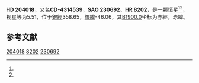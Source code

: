 {{Starbox begin
| name = HD 204018
}}
{{Starbox observe
| epoch = [[J2000.0|J2000.0]]
| constell = {{星座名待查}}<ref name=SIMBAD>{{cite web
 | url=http://simbad.u-strasbg.fr/simbad/sim-id?Ident=HR+8202
 | title=Pulsating variable Star
 | publisher=Centre de Données astronomiques de Strasbourg
 | work=SIMBAD
 | accessdate=2012-07-13
 | archive-date=2016-03-17
 | archive-url=https://web.archive.org/web/20160317104917/http://simbad.u-strasbg.fr/simbad/sim-id?Ident=HR+8202
 | dead-url=no
 }}</ref><ref name=DATA>{{cite web
 | url=http://vizier.u-strasbg.fr/viz-bin/VizieR-5?-out.add=.&-source=5050&-corr=PK=HR&-out.max=9999&HR=8202
 | title=VizieR Detailed Page
 | accessdate=2012-07-13
 | archive-date=2016-03-05
 | archive-url=https://web.archive.org/web/20160305000715/http://vizier.u-strasbg.fr/viz-bin/VizieR-5?-out.add=.&-source=5050&-corr=PK=HR&-out.max=9999&HR=8202
 | dead-url=no
 }}</ref>
| 星官 = 
| ra = {{RA|21|27|1.6}}<ref name=SIMBAD /><ref name=DATA />
| dec = {{DEC|-42|32|52}}<ref name=SIMBAD /><ref name=DATA />
| appmag_v = 5.51<ref name=SIMBAD /><ref name=DATA />
}}
{{Starbox character
| class = Am<ref name=SIMBAD /><ref name=DATA />
| b-v = 0.39<ref name=SIMBAD /><ref name=DATA />
| u-b = 0.15<ref name=SIMBAD /><ref name=DATA />
| r-i = 0.19<ref name=SIMBAD /><ref name=DATA />
| variable = 
}}
{{Starbox astrometry
| radial_v = 0.15
| prop_mo_ra = 18
| parallax = 
| p_error = 
}}
{{Starbox catalog
| names =CD-4314539，[[SAO星表|SAO]] 230692，[[HD星表|HD]] 204018，[[HR星表|HR]] 8202}}
{{Starbox reference |Simbad=HR+8202}}
{{Starbox end}}

'''HD 204018'''，又名'''CD-4314539'''，'''SAO 230692'''、'''HR 8202'''，是一颗恒星<ref name=SIMBAD /><ref name=DATA />，视星等为5.51，位于[[銀道座標系|銀經]]358.65，[[銀道座標系|銀緯]]-46.06，其[[B1900.0|B1900.0]]坐标为赤經{{RA|21|20|36.8}}，赤緯{{DEC|-42|-46.06|51}}。

== 参考文献 ==
{{reflist}}

{{star-stub}}

[[Category:HD和HDE天體|204018]]
[[Category:HR天體|8202]]
[[Category:SAO天體|230692]]